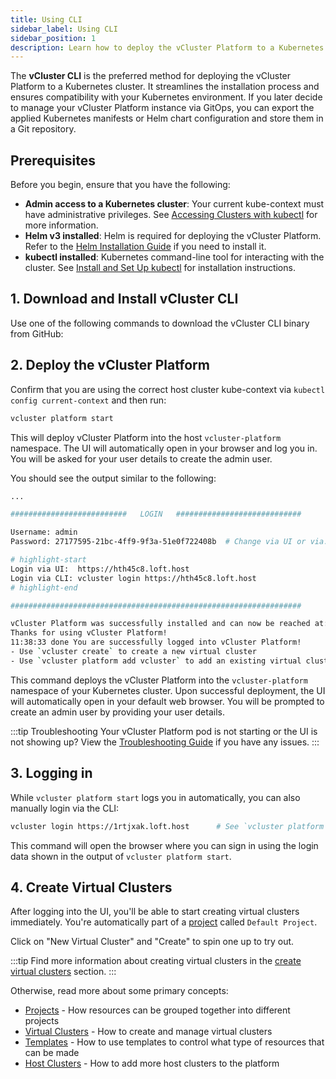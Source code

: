 ```yaml
---
title: Using CLI
sidebar_label: Using CLI
sidebar_position: 1
description: Learn how to deploy the vCluster Platform to a Kubernetes cluster using the vCluster CLI.
---
```




The **vCluster CLI** is the preferred method for deploying the vCluster Platform to a Kubernetes cluster. It streamlines the installation process and ensures compatibility with your Kubernetes environment. If you later decide to manage your vCluster Platform instance via GitOps, you can export the applied Kubernetes manifests or Helm chart configuration and store them in a Git repository.

## Prerequisites

Before you begin, ensure that you have the following:

- **Admin access to a Kubernetes cluster**: Your current kube-context must have administrative privileges. See [Accessing Clusters with kubectl](https://kubernetes.io/docs/tasks/tools/#kubectl) for more information.
- **Helm v3 installed**: Helm is required for deploying the vCluster Platform. Refer to the [Helm Installation Guide](https://helm.sh/docs/intro/install/) if you need to install it.
- **kubectl installed**: Kubernetes command-line tool for interacting with the cluster. See [Install and Set Up kubectl](https://kubernetes.io/docs/tasks/tools/#kubectl) for installation instructions.

## 1. Download and Install vCluster CLI

Use one of the following commands to download the vCluster CLI binary from GitHub:

<InstallCLI />

## 2. Deploy the vCluster Platform

Confirm that you are using the correct host cluster kube-context via `kubectl config current-context` and then run:

```bash
vcluster platform start
```
This will deploy vCluster Platform into the host `vcluster-platform` namespace.
The UI will automatically open in your browser and log you in. You will be asked for your user details to create the admin user.

You should see the output similar to the following:

```bash title="vCluster Platform Installation Output"
...

##########################   LOGIN   ############################

Username: admin
Password: 27177595-21bc-4ff9-9f3a-51e0f722408b  # Change via UI or via: vcluster platform reset password

# highlight-start
Login via UI:  https://hth45c8.loft.host
Login via CLI: vcluster login https://hth45c8.loft.host
# highlight-end

#################################################################

vCluster Platform was successfully installed and can now be reached at: https://hth45c8.loft.host
Thanks for using vCluster Platform!
11:38:33 done You are successfully logged into vCluster Platform!
- Use `vcluster create` to create a new virtual cluster
- Use `vcluster platform add vcluster` to add an existing virtual cluster to a vCluster platform instance
```

This command deploys the vCluster Platform into the `vcluster-platform` namespace of your Kubernetes cluster. Upon successful deployment, the UI will automatically open in your default web browser. You will be prompted to create an admin user by providing your user details.


:::tip Troubleshooting
Your vCluster Platform pod is not starting or the UI is not showing up? View the
[Troubleshooting Guide](../use-platform/troubleshooting) if you have any
issues.
:::

## 3. Logging in

While `vcluster platform start` logs you in automatically, you can also manually login via the CLI:

```bash
vcluster login https://1rtjxak.loft.host      # See `vcluster platform start` output for login credentials and your actual sub-domain name (auto-generated).
```

This command will open the browser where you can sign in using the login data shown in the
output of `vcluster platform start`.


## 4. Create Virtual Clusters

After logging into the UI, you'll be able to start creating virtual clusters immediately. You're automatically part of a [project](../understand/what-are-projects.mdx) called `Default Project`.

Click on "New Virtual Cluster" and "Create" to spin one up to try out.

:::tip
Find more information about creating virtual clusters in the [create virtual
clusters](../use-platform/virtual-clusters/create/create-no-template) section.
:::

Otherwise, read more about some primary concepts:

* [Projects](../understand/what-are-projects.mdx) - How resources can be grouped together into different projects
* [Virtual Clusters](../understand/what-are-virtual-clusters.mdx) - How to create and manage virtual clusters
* [Templates](../understand/what-are-templates.mdx) - How to use templates to control what type of resources that can be made
* [Host Clusters](../understand/what-are-clusters.mdx) - How to add more host clusters to the platform
